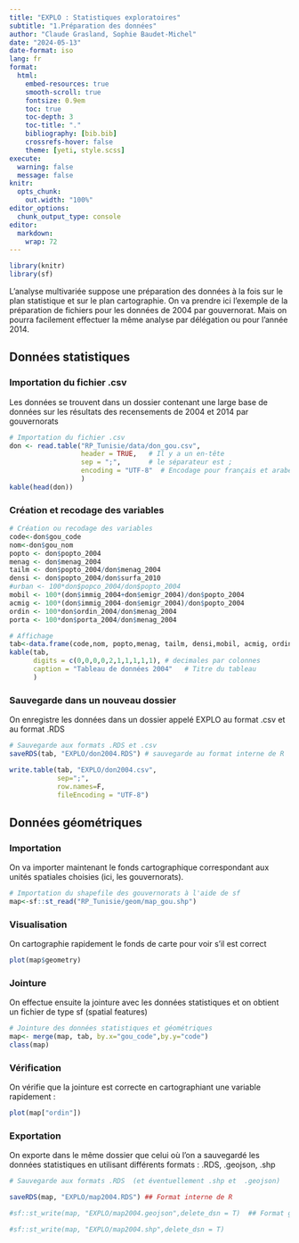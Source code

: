```yaml
---
title: "EXPLO : Statistiques exploratoires"
subtitle: "1.Préparation des données"
author: "Claude Grasland, Sophie Baudet-Michel"
date: "2024-05-13"
date-format: iso
lang: fr
format:
  html:
    embed-resources: true
    smooth-scroll: true
    fontsize: 0.9em
    toc: true
    toc-depth: 3
    toc-title: "."
    bibliography: [bib.bib]
    crossrefs-hover: false
    theme: [yeti, style.scss]
execute:
  warning: false
  message: false 
knitr:
  opts_chunk:
    out.width: "100%"
editor_options: 
  chunk_output_type: console
editor: 
  markdown: 
    wrap: 72
---
```




```r
library(knitr)
library(sf)
```



L'analyse multivariée suppose une préparation des données à la fois sur le plan statistique et sur le plan cartographie. On va prendre ici l'exemple de la préparation de fichiers pour les données de 2004 par gouvernorat. Mais on pourra facilement effectuer la même analyse par délégation ou pour l'année 2014.

## Données statistiques

### Importation du fichier .csv

Les données se trouvent dans un dossier contenant une large base de données sur les résultats des recensements de 2004 et 2014 par gouvernorats

```r
# Importation du fichier .csv
don <- read.table("RP_Tunisie/data/don_gou.csv", 
                  header = TRUE,   # Il y a un en-tête
                  sep = ";",       # le séparateur est ;
                  encoding = "UTF-8"  # Encodage pour français et arabe
                  )
kable(head(don))
```

### Création et recodage des variables

```r
# Création ou recodage des variables
code<-don$gou_code
nom<-don$gou_nom
popto <- don$popto_2004
menag <- don$menag_2004
tailm <- don$popto_2004/don$menag_2004
densi <- don$popto_2004/don$surfa_2010
#urban <- 100*don$popco_2004/don$popto_2004
mobil <- 100*(don$immig_2004+don$emigr_2004)/don$popto_2004
acmig <- 100*(don$immig_2004-don$emigr_2004)/don$popto_2004
ordin <- 100*don$ordin_2004/don$menag_2004
porta <- 100*don$porta_2004/don$menag_2004

# Affichage
tab<-data.frame(code,nom, popto,menag, tailm, densi,mobil, acmig, ordin, porta)
kable(tab, 
      digits = c(0,0,0,0,2,1,1,1,1,1), # decimales par colonnes
      caption = "Tableau de données 2004"   # Titre du tableau
      )
```


### Sauvegarde dans un nouveau dossier

On enregistre les données dans un dossier appelé EXPLO au format .csv et au format .RDS


```r
# Sauvegarde aux formats .RDS et .csv
saveRDS(tab, "EXPLO/don2004.RDS") # sauvegarde au format interne de R

write.table(tab, "EXPLO/don2004.csv",
            sep=";", 
            row.names=F,
            fileEncoding = "UTF-8")
```


## Données géométriques


### Importation
On va importer maintenant le fonds cartographique correspondant aux unités spatiales choisies (ici, les gouvernorats).

```r
# Importation du shapefile des gouvernorats à l'aide de sf
map<-sf::st_read("RP_Tunisie/geom/map_gou.shp")
```

### Visualisation

On cartographie rapidement le fonds de carte pour voir s'il est correct

```r
plot(map$geometry)
```




### Jointure

On effectue ensuite la jointure avec les données statistiques et on obtient un fichier de type sf (spatial features)

```r
# Jointure des données statistiques et géométriques
map<- merge(map, tab, by.x="gou_code",by.y="code")
class(map)
```

### Vérification

On vérifie que la jointure est correcte en cartographiant une variable rapidement :

```r
plot(map["ordin"])
```

### Exportation

On exporte dans le même dossier que celui où l'on a sauvegardé les données statistiques en utilisant différents formats : .RDS, .geojson, .shp 

```r

# Sauvegarde aux formats .RDS  (et éventuellement .shp et  .geojson)

saveRDS(map, "EXPLO/map2004.RDS") ## Format interne de R

#sf::st_write(map, "EXPLO/map2004.geojson",delete_dsn = T)  ## Format geojson

#sf::st_write(map, "EXPLO/map2004.shp",delete_dsn = T)

```
